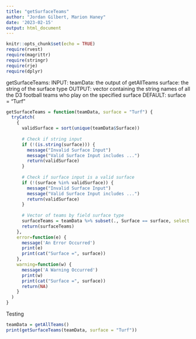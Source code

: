 ```yaml
---
title: "getSurfaceTeams"
author: "Jordan Gilbert, Marion Haney"
date: '2023-02-15'
output: html_document
---
```



```r
knitr::opts_chunk$set(echo = TRUE)
require(rvest)
require(magrittr)
require(stringr)
require(rje)
require(dplyr)
```

getSurfaceTeams:
INPUT: 
teamData: the output of getAllTeams
surface: the string of the surface type
OUTPUT: vector containing the string names of all the D3 football teams
who play on the specified surface
DEFAULT: surface = "Turf"

```r
getSurfaceTeams = function(teamData, surface = "Turf") {
  tryCatch(
    {
      validSurface = sort(unique(teamData$Surface))
      
      # Check if string input
      if (!(is.string(surface))) {
        message("Invalid Surface Input")
        message("Valid Surface Input includes ...")
        return(validSurface)
      }
      
      # Check if surface input is a valid surface
      if (!(surface %in% validSurface)) {
        message("Invalid Surface Input")
        message("Valid Surface Input includes ...")
        return(validSurface)
      }
      
      # Vector of teams by field surface type
      surfaceTeams = teamData %>% subset(., Surface == surface, select = School) %>% unlist(use.names = FALSE)
      return(surfaceTeams)
    },
    error=function(e) {
      message('An Error Occurred')
      print(e)
      print(cat("Surface =", surface))
    },
    warning=function(w) {
      message('A Warning Occurred')
      print(w)
      print(cat("Surface =", surface))
      return(NA)
    }
  )
}
```

Testing
```r
teamData = getAllTeams()
print(getSurfaceTeams(teamData, surface = "Turf"))
```

